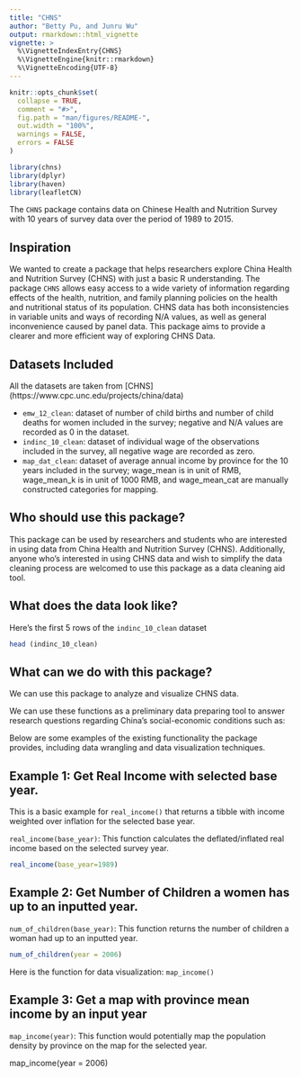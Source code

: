 ```yaml
---
title: "CHNS"
author: "Betty Pu, and Junru Wu"
output: rmarkdown::html_vignette
vignette: >
  %\VignetteIndexEntry{CHNS}
  %\VignetteEngine{knitr::rmarkdown}
  %\VignetteEncoding{UTF-8}
---
```


```r
knitr::opts_chunk$set(
  collapse = TRUE,
  comment = "#>",
  fig.path = "man/figures/README-",
  out.width = "100%",
  warnings = FALSE,
  errors = FALSE
)
```

```r
library(chns)
library(dplyr)
library(haven)
library(leafletCN)
```

The `CHNS` package contains data on Chinese Health and Nutrition Survey with 10 years of survey data over the period of 1989 to 2015.

## Inspiration 
We wanted to create a package that helps researchers explore China Health and Nutrition Survey (CHNS) with just a basic R understanding. The package `CHNS` allows easy access to a wide variety of information regarding effects of the health, nutrition, and family planning policies on the health and nutritional status of its population. CHNS data has both inconsistencies in variable units and ways of recording N/A values, as well as general inconvenience caused by panel data. This package aims to provide a clearer and more efficient way of exploring CHNS Data.

## Datasets Included
All the datasets are taken from [CHNS] (https://www.cpc.unc.edu/projects/china/data)

-   `emw_12_clean`: dataset of number of child births and number of child deaths for women included in the survey; negative and N/A values are recorded as 0 in the dataset.
-   `indinc_10_clean`: dataset of individual wage of the observations included in the survey, all negative wage are recorded as zero.
-   `map_dat_clean`: dataset of average annual income by province for the 10 years included in the survey; wage_mean is in unit of RMB, wage_mean_k is in unit of 1000 RMB, and wage_mean_cat are manually constructed categories for mapping.

## Who should use this package?

This package can be used by researchers and students who are interested in using data from China Health and Nutrition Survey (CHNS). Additionally, anyone who’s interested in using CHNS data and wish to simplify the data cleaning process are welcomed to use this package as a data cleaning aid tool.

## What does the data look like?

Here's the first 5 rows of the `indinc_10_clean` dataset

```r
head (indinc_10_clean)
```

## What can we do with this package?

We can use this package to analyze and visualize CHNS data. 

We can use these functions  as a preliminary data preparing tool to answer research questions regarding China’s social-economic conditions such as:

Below are some examples of the existing functionality the package provides, including data wrangling and data visualization techniques.

## Example 1: Get Real Income with selected base year.

This is a basic example for `real_income()` that returns a tibble with income weighted over inflation for the selected base year.

`real_income(base_year)`: This function calculates the deflated/inflated real income based on the selected survey year. 

```r
real_income(base_year=1989) 
```

## Example 2: Get Number of Children a women has up to an inputted year.

`num_of_children(base_year)`: This function returns the number of children a woman had up to an inputted year. 

```r
num_of_children(year = 2006) 
```

Here is the function for data visualization: `map_income()`

## Example 3: Get a map with province mean income by an input year

`map_income(year)`: This function would potentially map the population density by province on the map for the selected year.

map_income(year = 2006) 




